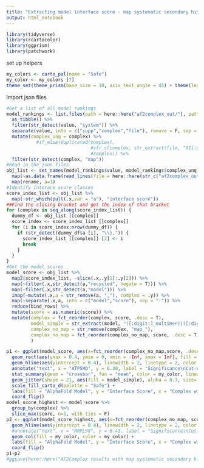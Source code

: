 ```yaml
---
title: "Extracting model interface score - map systematic secondary hits"
output: html_notebook
---
```


```r
library(tidyverse)
library(rcartocolor)
library(ggprism)
library(patchwork)
```
set up helpers
```r
my_colors <- carto_pal(name = "Safe")
my_color <- my_colors [7]
theme_set(theme_prism(base_size = 10, axis_text_angle = 45) + theme(legend.title = element_text()))
```


Import json files
```r
#Get a list of all model rankings
model_rankings <- list.files(path = here::here("af2complex_out/"), pattern = "ranking_all", recursive = T) %>% 
  as_tibble() %>% 
  filter(str_detect(value, "system")) %>% 
  separate(value, into = c("supp","complex","file"), remove = F, sep = "/") %>%  
  mutate(complex_unq = complex) %>% 
           #if_else(duplicated(complex), 
                               #str_c(complex, str_extract(file, "01[:digit:]+"), sep = "_"),
                               #complex)) %>% 
  filter(str_detect(complex, "map"))
#Read in the json files
obj_list <- set_names(model_rankings$value, model_rankings$complex_unq) %>% 
  map(~as.data.frame(read_lines(file = here::here(str_c("af2complex_out/",.x))))) %>% 
  map(rename, a=1)
#Identify interace score classes
score_index_list <- obj_list %>% 
  map(~str_which(pull(.x,var = "a"), "interface score"))
##Find the closing bracket and get the index of that bracket
for (complex in seq_along(score_index_list)) {
  dummy_df <- obj_list [[complex]]
  score_index <- score_index_list [[complex]]
  for (i in score_index:nrow(dummy_df)) {
    if (str_detect(dummy_df$a [i], "\\},")) {
      score_index_list [[complex]] [2] <- i
      break
    }
  }
}
#Get the model scores
model_score <- obj_list %>% 
  map2(score_index_list, ~slice(.x,.y[1]:.y[2])) %>% 
  map(~filter(.x,str_detect(a,"recycled", negate = T))) %>% 
  map(~filter(.x,str_detect(a,"model"))) %>% 
  imap(~mutate(.x,a = str_remove(a, ","), complex = .y)) %>% 
  map(~separate(.x,a, into = c("model","score"), sep = ":")) %>% 
  reduce(bind_rows) %>% 
  mutate(score = as.numeric(score)) %>% 
  mutate(complex = fct_reorder(complex, score, .desc = T),
         model_simple = str_extract(model, "([:digit:]_multimer)|([:digit:]_ptm)"), 
         complex_no_map = str_remove(complex, "map_"),
         complex_no_map = fct_reorder(complex_no_map, score, .desc = T)
         )
```


```r
p1 <- ggplot(model_score, aes(x=fct_reorder(complex_no_map,score, .desc = T), y = score)) +
  geom_rect(aes(ymax = 0.4, ymin = 0, xmin = -Inf, xmax = Inf), fill = "grey90") +
  geom_hline(aes(yintercept = 0.4), linewidth = 2, linetype = 2, color = "grey70") +
  annotate("text", x = "ATP5MD", y = 0.38, label = "Significance\nCut-off", color = "grey40", fontface = "bold") +
  stat_summary(geom = "crossbar", fun = "mean", color = my_color, linewidth = 1.2, width = 0.7) +
  geom_jitter(shape = 21, aes(fill = model_simple), alpha = 0.7, size= 3, width = 0.1) + 
  scale_fill_carto_d(palette = "Safe") +
  labs(fill = "AlphaFold Model", y = "Interface Score", x = "Complex with map") + 
  coord_flip()
model_score_highest <- model_score %>% 
  group_by(complex) %>% 
  slice_max(score, n=1, with_ties = F) 
p2 <- ggplot(model_score_highest, aes(x=fct_reorder(complex_no_map, score, .desc = T), y = score)) +
  geom_hline(aes(yintercept = 0.4), linewidth = 2, linetype = 2, color = "grey70") +
  #annotate("text", x = "MRPL58", y = 0.41, label = "Significance\nCut-off", color = "grey40", fontface = "bold") +
  geom_col(fill = my_color, color = my_color) +
  labs(fill = "AlphaFold Model", y = "Interface Score", x = "Complex with map", caption = "Highest score")+ 
  coord_flip()
p1+p2
#ggsave(here::here("AF2Complex results with map systematic secondary hits.svg"), width = 9, height = 10)
```

